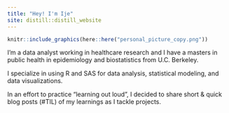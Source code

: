 ```yaml
---
title: "Hey! I'm Ije"
site: distill::distill_website
---
```


```r
knitr::include_graphics(here::here("personal_picture_copy.png"))
```


I'm a data analyst working in healthcare research and I have a masters in public health in epidemiology and biostatistics from U.C. Berkeley.  

I specialize in using R and SAS for data analysis, statistical modeling, and data visualizations. 

In an effort to practice "learning out loud", I decided to share short & quick blog posts (#TIL) of my learnings as I tackle projects. 

